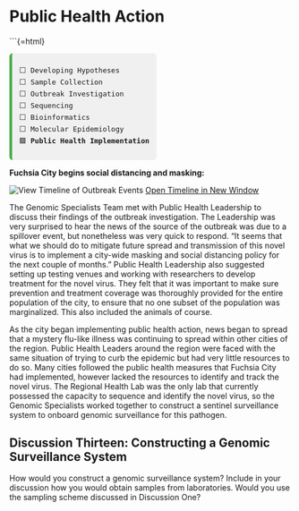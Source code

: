 # Public Health Action



```{=html}
<div style="font-family:monospace; font-size: 0.9em; background:#f0f0f0; border-left: 5px solid #4CAF50; padding: 0.75em 1em; margin-top: 1em; border-radius: 6px; width: fit-content;">
⬜ Developing Hypotheses<br>
⬜ Sample Collection<br>
⬜ Outbreak Investigation<br>
⬜ Sequencing<br>
⬜ Bioinformatics<br>
⬜ Molecular Epidemiology <br>
🟩 <strong>Public Health Implementation</strong>
</div>

**Fuchsia City begins social distancing and masking:**

![View Timeline of Outbreak Events](../images/timeline_ph_action.JPEG)
[Open Timeline in New Window](../images/timeline_ph_action.JPEG)

The Genomic Specialists Team met with Public Health Leadership to discuss their findings of the outbreak investigation. The Leadership was very surprised to hear the news of the source of the outbreak was due to a spillover event, but nonetheless was very quick to respond. “It seems that what we should do to mitigate future spread and transmission of this novel virus is to implement a city-wide masking and social distancing policy for the next couple of months.” Public Health Leadership also suggested setting up testing venues and working with researchers to develop treatment for the novel virus. They felt that it was important to make sure prevention and treatment coverage was thoroughly provided for the entire population of the city, to ensure that no one subset of the population was marginalized. This also included the animals of course. 

As the city began implementing public health action, news began to spread that a mystery flu-like illness was continuing to spread within other cities of the region. Public Health Leaders around the region were faced with the same situation of trying to curb the epidemic but had very little resources to do so. Many cities followed the public health measures that Fuchsia City had implemented, however lacked the resources to identify and track the novel virus. The Regional Health Lab was the only lab that currently possessed the capacity to sequence and identify the novel virus, so the Genomic Specialists worked together to construct a sentinel surveillance system to onboard genomic surveillance for this pathogen.

## Discussion Thirteen: Constructing a Genomic Surveillance System

How would you construct a genomic surveillance system? Include in your discussion how you would obtain samples from laboratories. Would you use the sampling scheme discussed in Discussion One? 
